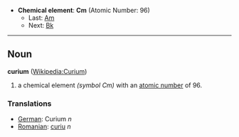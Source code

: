 *'''Chemical element''': '''Cm''' (Atomic Number: 96)
**Last: [[Americium|Am]]
**Next: [[Berkelium|Bk]]
----
== Noun ==
'''curium''' ([[en:Curium|Wikipedia:Curium]])

# a chemical element ''(symbol Cm)'' with an [[atomic number]] of 96.

===Translations===
*[[German]]: Curium ''n''
*[[Romanian]]: [[curiu]] ''n''